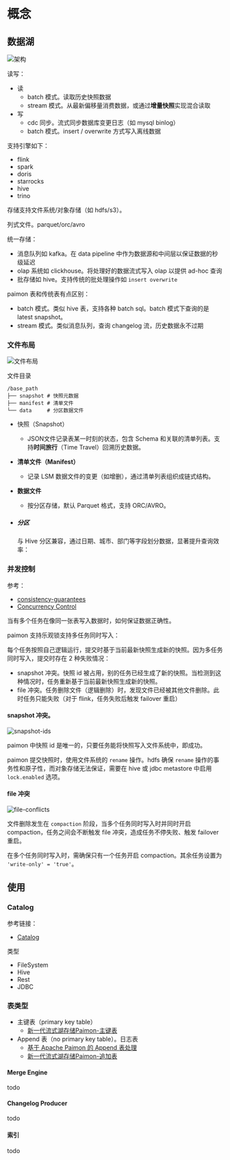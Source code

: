 # 概念

## 数据湖

![架构](https://paimon.apache.org/docs/1.2/img/architecture.png)

读写：

* 读
  * batch 模式。读取历史快照数据
  * stream 模式。从最新偏移量消费数据，或通过**增量快照**实现混合读取
* 写
  * cdc 同步。流式同步数据库变更日志（如 mysql binlog）
  * batch 模式。insert / overwrite 方式写入离线数据

支持引擎如下：

* flink
* spark
* doris
* starrocks
* hive
* trino

存储支持文件系统/对象存储（如 hdfs/s3）。

列式文件。parquet/orc/avro

统一存储：

* 消息队列如 kafka。在 data pipeline 中作为数据源和中间层以保证数据的秒级延迟
* olap 系统如 clickhouse。将处理好的数据流式写入 olap 以提供 ad-hoc 查询
* 批存储如 hive。支持传统的批处理操作如 `insert overwrite`

paimon 表和传统表有点区别：

* batch 模式。类似 hive 表，支持各种 batch sql。batch 模式下查询的是 latest snapshot。
* stream 模式。类似消息队列，查询 changelog 流，历史数据永不过期

### 文件布局

![文件布局](https://paimon.apache.org/docs/1.2/img/file-layout.png)

文件目录

```
/base_path
├── snapshot # 快照元数据
├── manifest # 清单文件
└── data     # 分区数据文件
```

- 快照（Snapshot）
  - JSON文件记录表某一时刻的状态，包含 Schema 和关联的清单列表。支持**时间旅行**（Time Travel）回溯历史数据。
- **清单文件（Manifest）**
  - 记录 LSM 数据文件的变更（如增删），通过清单列表组织成链式结构。

- **数据文件**

  - 按分区存储，默认 Parquet 格式，支持 ORC/AVRO。

- ##### **分区**

  与 Hive 分区兼容，通过日期、城市、部门等字段划分数据，显著提升查询效率：

### 并发控制

参考：

* [consistency-guarantees](https://paimon.apache.org/docs/1.2/concepts/basic-concepts/#consistency-guarantees)
* [Concurrency Control](https://paimon.apache.org/docs/1.2/concepts/concurrency-control/)

当有多个任务在像同一张表写入数据时，如何保证数据正确性。

paimon 支持乐观锁支持多任务同时写入：

每个任务按照自己逻辑运行，提交时基于当前最新快照生成新的快照。因为多任务同时写入，提交时存在 2 种失败情况：

* snapshot 冲突。快照 id 被占用，别的任务已经生成了新的快照。当检测到这种情况时，任务重新基于当前最新快照生成新的快照。
* file 冲突。任务删除文件（逻辑删除）时，发现文件已经被其他文件删除。此时任务只能失败（对于 flink，任务失败后触发 failover 重启）

#### snapshot 冲突。

![snapshot-ids](https://paimon.apache.org/docs/1.2/img/snapshot-conflict.png)

paimon 中快照 id 是唯一的，只要任务能将快照写入文件系统中，即成功。

paimon 提交快照时，使用文件系统的 `rename` 操作。hdfs 确保 `rename` 操作的事务性和原子性，而对象存储无法保证，需要在 hive 或 jdbc metastore 中启用 `lock.enabled` 选项。

#### file 冲突

![file-conflicts](https://paimon.apache.org/docs/1.2/img/files-conflict.png)

文件删除发生在 `compaction` 阶段，当多个任务同时写入时并同时开启 compaction，任务之间会不断触发 file 冲突，造成任务不停失败、触发 failover 重启。

在多个任务同时写入时，需确保只有一个任务开启 compaction。其余任务设置为 `'write-only' = 'true'`。

## 使用

### Catalog

参考链接：

* [Catalog](https://paimon.apache.org/docs/1.2/concepts/catalog/)

类型

* FileSystem
* Hive
* Rest
* JDBC

### 表类型

* 主键表（primary key table）
  * [新一代流式湖存储Paimon-主键表](https://mp.weixin.qq.com/s/R8OgOXO-NS9e1n7mIcvy1A)
* Append 表（no primary key table）。日志表
  * [基于 Apache Paimon 的 Append 表处理](https://mp.weixin.qq.com/s/npNlWQwlfcixzRH0lcOl9Q)
  * [新一代流式湖存储Paimon-追加表](https://mp.weixin.qq.com/s/0wmFrSyadxxToj6zaqd4Ow)

#### Merge Engine

todo

#### Changelog Producer

todo

#### 索引

todo


